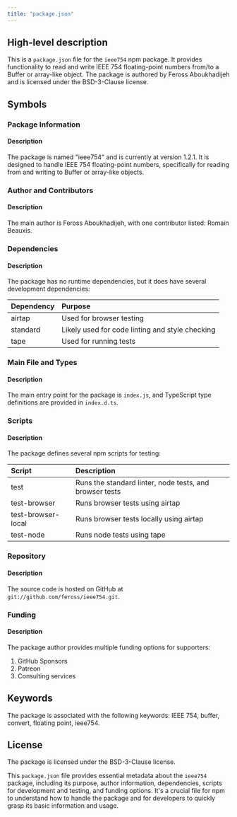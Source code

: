 ```yaml
---
title: "package.json"
---
```


## High-level description
This is a `package.json` file for the `ieee754` npm package. It provides functionality to read and write IEEE 754 floating-point numbers from/to a Buffer or array-like object. The package is authored by Feross Aboukhadijeh and is licensed under the BSD-3-Clause license.

## Symbols

### Package Information
#### Description
The package is named "ieee754" and is currently at version 1.2.1. It is designed to handle IEEE 754 floating-point numbers, specifically for reading from and writing to Buffer or array-like objects.

### Author and Contributors
#### Description
The main author is Feross Aboukhadijeh, with one contributor listed: Romain Beauxis.

### Dependencies
#### Description
The package has no runtime dependencies, but it does have several development dependencies:

| Dependency | Purpose |
|:-----------|:--------|
| airtap | Used for browser testing |
| standard | Likely used for code linting and style checking |
| tape | Used for running tests |

### Main File and Types
#### Description
The main entry point for the package is `index.js`, and TypeScript type definitions are provided in `index.d.ts`.

### Scripts
#### Description
The package defines several npm scripts for testing:

| Script | Description |
|:-------|:------------|
| test | Runs the standard linter, node tests, and browser tests |
| test-browser | Runs browser tests using airtap |
| test-browser-local | Runs browser tests locally using airtap |
| test-node | Runs node tests using tape |

### Repository
#### Description
The source code is hosted on GitHub at `git://github.com/feross/ieee754.git`.

### Funding
#### Description
The package author provides multiple funding options for supporters:

1. GitHub Sponsors
2. Patreon
3. Consulting services

## Keywords
The package is associated with the following keywords: IEEE 754, buffer, convert, floating point, ieee754.

## License
The package is licensed under the BSD-3-Clause license.

This `package.json` file provides essential metadata about the `ieee754` package, including its purpose, author information, dependencies, scripts for development and testing, and funding options. It's a crucial file for npm to understand how to handle the package and for developers to quickly grasp its basic information and usage.